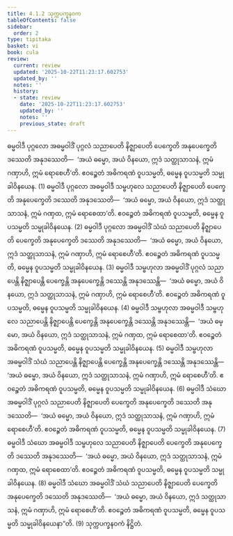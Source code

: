 ```yaml
---
title: 4.1.2 သုက္ကပက္ခနဝက
tableOfContents: false
sidebar:
  order: 2
type: tipitaka
basket: vi
book: cula
review:
  current: review
  updated: '2025-10-22T11:23:17.602753'
  updated_by: ''
  notes: ''
  history:
  - state: review
    date: '2025-10-22T11:23:17.602753'
    updated_by: ''
    notes: ''
    previous_state: draft
---
```



<ReviewStatus review={frontmatter.review} showDetails={true} />

<HypothesisAnnotation frontmatter={frontmatter} />

<DynamicBreadcrumb />

<Division number="188" book="cula" e="ch" v="4" p="190">

<Paragraph number="797" book="cula">
ဓမ္မဝါဒီ ပုဂ္ဂလော အဓမ္မဝါဒိံ ပုဂ္ဂလံ သညာပေတိ နိဇ္ဈာပေတိ ပေက္ခေတိ အနုပေက္ခေတိ ဒဿေတိ အနုဒဿေတိ—  ‘အယံ ဓမ္မော, အယံ ဝိနယော, ဣဒံ သတ္ထုသာသနံ, ဣမံ ဂဏှာဟိ, ဣမံ ရောစေဟီ’တိ. ဧဝဉ္စေတံ အဓိကရဏံ ဝူပသမ္မတိ, ဓမ္မေန ဝူပသမ္မတိ သမ္မုခါဝိနယေန. (1)
</Paragraph>

<Paragraph number="798" book="cula">
ဓမ္မဝါဒီ ပုဂ္ဂလော အဓမ္မဝါဒီ သမ္ဗဟုလေ သညာပေတိ နိဇ္ဈာပေတိ ပေက္ခေတိ အနုပေက္ခေတိ ဒဿေတိ အနုဒဿေတိ—  ‘အယံ ဓမ္မော, အယံ ဝိနယော, ဣဒံ သတ္ထုသာသနံ, ဣမံ ဂဏှထ, ဣမံ ရောစေထာ’တိ. ဧဝဉ္စေတံ အဓိကရဏံ ဝူပသမ္မတိ, ဓမ္မေန ဝူပသမ္မတိ သမ္မုခါဝိနယေန. (2)
</Paragraph>

<Paragraph number="799" book="cula">
ဓမ္မဝါဒီ ပုဂ္ဂလော အဓမ္မဝါဒိံ သံဃံ သညာပေတိ နိဇ္ဈာပေတိ ပေက္ခေတိ အနုပေက္ခေတိ ဒဿေတိ အနုဒဿေတိ—  ‘အယံ ဓမ္မော, အယံ ဝိနယော, ဣဒံ သတ္ထုသာသနံ, ဣမံ ဂဏှာဟိ, ဣမံ ရောစေဟီ’တိ. ဧဝဉ္စေတံ အဓိကရဏံ ဝူပသမ္မတိ, ဓမ္မေန ဝူပသမ္မတိ သမ္မုခါဝိနယေန. (3)
</Paragraph>

<Paragraph number="800" book="cula">
ဓမ္မဝါဒီ သမ္ဗဟုလာ အဓမ္မဝါဒိံ ပုဂ္ဂလံ သညာပေန္တိ နိဇ္ဈာပေန္တိ ပေက္ခေန္တိ အနုပေက္ခေန္တိ ဒဿေန္တိ အနုဒဿေန္တိ—  ‘အယံ ဓမ္မော, အယံ ဝိနယော, ဣဒံ သတ္ထုသာသနံ, ဣမံ ဂဏှာဟိ, ဣမံ ရောစေဟီ’တိ. ဧဝဉ္စေတံ အဓိကရဏံ ဝူပသမ္မတိ, ဓမ္မေန ဝူပသမ္မတိ သမ္မုခါဝိနယေန. (4)
</Paragraph>

<Paragraph number="801" book="cula">
ဓမ္မဝါဒီ သမ္ဗဟုလာ အဓမ္မဝါဒီ သမ္ဗဟုလေ သညာပေန္တိ နိဇ္ဈာပေန္တိ ပေက္ခေန္တိ အနုပေက္ခေန္တိ ဒဿေန္တိ အနုဒဿေန္တိ—  ‘အယံ ဓမ္မော, အယံ ဝိနယော, ဣဒံ သတ္ထုသာသနံ, ဣမံ ဂဏှထ, ဣမံ ရောစေထာ’တိ. ဧဝဉ္စေတံ အဓိကရဏံ ဝူပသမ္မတိ, ဓမ္မေန ဝူပသမ္မတိ သမ္မုခါဝိနယေန. (5)
</Paragraph>

<Paragraph number="802" book="cula">
ဓမ္မဝါဒီ သမ္ဗဟုလာ အဓမ္မဝါဒိံ သံဃံ သညာပေန္တိ နိဇ္ဈာပေန္တိ ပေက္ခေန္တိ အနုပေက္ခေန္တိ ဒဿေန္တိ အနုဒဿေန္တိ—  ‘အယံ ဓမ္မော, အယံ ဝိနယော, ဣဒံ သတ္ထုသာသနံ, ဣမံ ဂဏှာဟိ, ဣမံ ရောစေဟီ’တိ. ဧဝဉ္စေတံ အဓိကရဏံ ဝူပသမ္မတိ, ဓမ္မေန ဝူပသမ္မတိ သမ္မုခါဝိနယေန. (6)
</Paragraph>

<Paragraph number="803" book="cula">
ဓမ္မဝါဒီ သံဃော အဓမ္မဝါဒိံ ပုဂ္ဂလံ သညာပေတိ နိဇ္ဈာပေတိ ပေက္ခေတိ အနုပေက္ခေတိ ဒဿေတိ အနုဒဿေတိ—  ‘အယံ ဓမ္မော, အယံ ဝိနယော, ဣဒံ သတ္ထုသာသနံ, ဣမံ ဂဏှာဟိ, ဣမံ ရောစေဟီ’တိ. ဧဝဉ္စေတံ အဓိကရဏံ ဝူပသမ္မတိ, ဓမ္မေန ဝူပသမ္မတိ သမ္မုခါဝိနယေန. (7)
</Paragraph>

<Paragraph number="804" book="cula">
ဓမ္မဝါဒီ သံဃော အဓမ္မဝါဒီ သမ္ဗဟုလေ သညာပေတိ နိဇ္ဈာပေတိ ပေက္ခေတိ အနုပေက္ခေတိ ဒဿေတိ အနုဒဿေတိ—  ‘အယံ ဓမ္မော, အယံ ဝိနယော, ဣဒံ သတ္ထုသာသနံ, ဣမံ ဂဏှထ, ဣမံ ရောစေထာ’တိ. ဧဝဉ္စေတံ အဓိကရဏံ ဝူပသမ္မတိ, ဓမ္မေန ဝူပသမ္မတိ သမ္မုခါဝိနယေန. (8)
</Paragraph>

<Paragraph number="805" book="cula">
ဓမ္မဝါဒီ သံဃော အဓမ္မဝါဒိံ သံဃံ သညာပေတိ နိဇ္ဈာပေတိ ပေက္ခေတိ အနုပေက္ခေတိ ဒဿေတိ အနုဒဿေတိ—  ‘အယံ ဓမ္မော, အယံ ဝိနယော, ဣဒံ သတ္ထုသာသနံ, ဣမံ ဂဏှာဟိ, ဣမံ ရောစေဟီ’တိ. ဧဝဉ္စေတံ အဓိကရဏံ ဝူပသမ္မတိ, ဓမ္မေန ဝူပသမ္မတိ သမ္မုခါဝိနယေနာ”တိ. (9)

</Paragraph>
</Division>

<Paragraph number="806" type="center" book="cula">
သုက္ကပက္ခနဝကံ နိဋ္ဌိတံ.
</Paragraph>